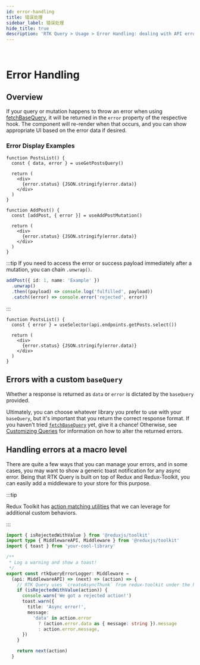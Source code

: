 ```yaml
---
id: error-handling
title: 错误处理
sidebar_label: 错误处理
hide_title: true
description: 'RTK Query > Usage > Error Handling: dealing with API errors'
---
```


&nbsp;

# Error Handling

## Overview

If your query or mutation happens to throw an error when using [fetchBaseQuery](../api/fetchBaseQuery), it will be returned in the `error` property of the respective hook. The component will re-render when that occurs, and you can show appropriate UI based on the error data if desired.

### Error Display Examples

```tsx no-transpile title="Query Error"
function PostsList() {
  const { data, error } = useGetPostsQuery()

  return (
    <div>
      {error.status} {JSON.stringify(error.data)}
    </div>
  )
}
```

```tsx no-transpile title="Mutation Error"
function AddPost() {
  const [addPost, { error }] = useAddPostMutation()

  return (
    <div>
      {error.status} {JSON.stringify(error.data)}
    </div>
  )
}
```

:::tip
If you need to access the error or success payload immediately after a mutation, you can chain `.unwrap()`.

```ts title="Using .unwrap" no-transpile
addPost({ id: 1, name: 'Example' })
  .unwrap()
  .then((payload) => console.log('fulfilled', payload))
  .catch((error) => console.error('rejected', error))
```

:::

```tsx no-transpile title="Manually selecting an error"
function PostsList() {
  const { error } = useSelector(api.endpoints.getPosts.select())

  return (
    <div>
      {error.status} {JSON.stringify(error.data)}
    </div>
  )
}
```

## Errors with a custom `baseQuery`

Whether a response is returned as `data` or `error` is dictated by the `baseQuery` provided.

Ultimately, you can choose whatever library you prefer to use with your `baseQuery`, but it's important that you return the correct response format. If you haven't tried [`fetchBaseQuery`](../api/fetchBaseQuery) yet, give it a chance! Otherwise, see [Customizing Queries](./customizing-queries) for information on how to alter the returned errors.

## Handling errors at a macro level

There are quite a few ways that you can manage your errors, and in some cases, you may want to show a generic toast notification for any async error. Being that RTK Query is built on top of Redux and Redux-Toolkit, you can easily add a middleware to your store for this purpose.

:::tip

Redux Toolkit has [action matching utilities](../../api/matching-utilities.mdx#matching-utilities) that we can leverage for additional custom behaviors.

:::

```ts no-transpile title="Error catching middleware example"
import { isRejectedWithValue } from '@reduxjs/toolkit'
import type { MiddlewareAPI, Middleware } from '@reduxjs/toolkit'
import { toast } from 'your-cool-library'

/**
 * Log a warning and show a toast!
 */
export const rtkQueryErrorLogger: Middleware =
  (api: MiddlewareAPI) => (next) => (action) => {
    // RTK Query uses `createAsyncThunk` from redux-toolkit under the hood, so we're able to utilize these matchers!
    if (isRejectedWithValue(action)) {
      console.warn('We got a rejected action!')
      toast.warn({
        title: 'Async error!',
        message:
          'data' in action.error
            ? (action.error.data as { message: string }).message
            : action.error.message,
      })
    }

    return next(action)
  }
```
